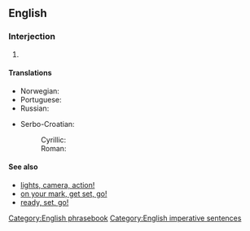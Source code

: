 ==English==

===Interjection===
{{en-intj|pos=[[ready]], [[aim]], [[fire]][[!]]}}
# {{non-gloss definition|A sequence of commands used to order soldiers to carefully fire their weapons}}

====Translations====
{{rftrans}}
{{trans-top|sequence of commands}}
* Norwegian: {{t|no|klar, sikt, fyr!}}
* Portuguese: {{t|pt|preparar, apontar, fogo!}}
* Russian: {{t|ru|внимание, целься, огонь|alt=внимание, целься, огонь!|tr=vnimánije, cél'sja, ogón'!}}
{{trans-mid}}
* Serbo-Croatian:
*: Cyrillic: {{tø|sh|спреми се, нишани, пали|alt=спреми се, нишани, пали!|sc=Cyrl|xs=Serbo-Croatian}}
*: Roman: {{tø|sh|spremi se, nišani, pali|alt=spremi se, nišani, pali!|xs=Serbo-Croatian}}
{{trans-bottom}}

====See also====
* [[lights, camera, action!]]
* [[on your mark, get set, go!]]
* [[ready, set, go!]]
[[Category:English phrasebook]]
[[Category:English imperative sentences]]